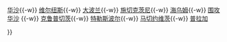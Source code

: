 {{Campaign
|raw_name = Campaignbox Kościuszko Uprising
|name = [[柯斯丘什科起义]]
|battles = <div><!--(reduces gap between wrapped lines)-->
{{nowrap begin}}
[[拉茨瓦维茨战役|拉茨瓦维茨]]{{-w}}
[[华沙起义 (1794年)|华沙]]{{-w}}
[[维尔纽斯起义 (1794年)|维尔纽斯]]{{-w}}
[[1794年大波兰起义|大波兰]]{{-w}}
[[施切克茨尼战役|施切克茨尼]]{{-w}}
[[海乌姆战役|海乌姆]]{{-w}}
[[围攻华沙 (1794年)|围攻华沙]] {{-w}}
[[克鲁普切茨战役|克鲁普切茨]]{{-w}}
[[特勒斯波尔战役|特勒斯波尔]]{{-w}}
[[马切约维茨战役|马切约维茨]]{{-w}}
[[普拉加战役|普拉加]]
{{nowrap end}}
</div>
}}<noinclude>

{{DEFAULTSORT:柯斯丘什科}}
</noinclude>